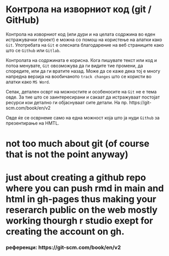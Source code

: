 # Контрола на изворниот код (git / GitHub)  


Контрола на изворниот код (или дури и на целата содржина во еден истражувачки проект) е можна со помош на користење на алатки како `Git`. Употребата на `Git` е олесната благодарение на веб страниците како што се `Github` или `Gitlab`.

Контролата на содржината е корисна. Кога пишувате текст или код и потоа менувате, `Git` овозможува да ги видите тие промени, да споредите, или да ги вратите назад. Може да се каже дека тој е многу напредна верзија на вообичаното `track changes` што се користи во алатки како `MS Word`.

Сепак, детален осврт на можностите и особеносите на `Git` не е тема овде. За тие што се заинтересирани и сакаат да истражуваат постојат ресурси кои детално ги објаснуваат сите детали. На пр. https://git-scm.com/book/en/v2

Овде ќе се осврнеме само на една можност која што ја нуди `Github` за презентирање на HMTL.




# not too much about git (of course that is not the point anyway)

# just about creating a github repo where you can push rmd in main and html in gh-pages thus making your reserarch public on the web mostly working thourgh r studio exept for creating the account on gh. 



### референци: https://git-scm.com/book/en/v2
